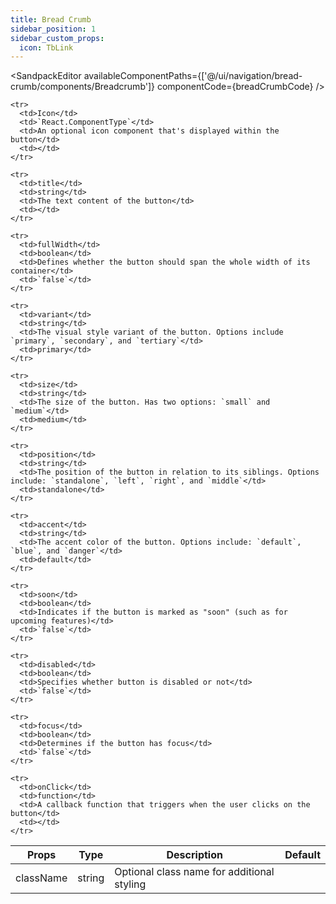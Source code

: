 ```yaml
---
title: Bread Crumb
sidebar_position: 1
sidebar_custom_props:
  icon: TbLink
---
```



<Tabs>
<TabItem value="usage" label="Usage" default>

<SandpackEditor
  availableComponentPaths={['@/ui/navigation/bread-crumb/components/Breadcrumb']}
  componentCode={breadCrumbCode} 
/>
</TabItem>

<TabItem value="props" label="Props">

<table>
  <thead>
    <tr>
      <th>Props</th>
      <th>Type</th>
      <th>Description</th>
      <th>Default</th>
    </tr>
  </thead>

  <tbody>
    <tr>
      <td>className</td>
      <td>string</td>
      <td>Optional class name for additional styling</td>
      <td></td>
    </tr>

    <tr>
      <td>Icon</td>
      <td>`React.ComponentType`</td>
      <td>An optional icon component that's displayed within the button</td>
      <td></td>
    </tr>

    <tr>
      <td>title</td>
      <td>string</td>
      <td>The text content of the button</td>
      <td></td>
    </tr>

    <tr>
      <td>fullWidth</td>
      <td>boolean</td>
      <td>Defines whether the button should span the whole width of its container</td>
      <td>`false`</td>
    </tr>

    <tr>
      <td>variant</td>
      <td>string</td>
      <td>The visual style variant of the button. Options include `primary`, `secondary`, and `tertiary`</td>
      <td>primary</td>
    </tr>

    <tr>
      <td>size</td>
      <td>string</td>
      <td>The size of the button. Has two options: `small` and `medium`</td>
      <td>medium</td>
    </tr>

    <tr>
      <td>position</td>
      <td>string</td>
      <td>The position of the button in relation to its siblings. Options include: `standalone`, `left`, `right`, and `middle`</td>
      <td>standalone</td>
    </tr>

    <tr>
      <td>accent</td>
      <td>string</td>
      <td>The accent color of the button. Options include: `default`, `blue`, and `danger`</td>
      <td>default</td>
    </tr>

    <tr>
      <td>soon</td>
      <td>boolean</td>
      <td>Indicates if the button is marked as "soon" (such as for upcoming features)</td>
      <td>`false`</td>
    </tr>

    <tr>
      <td>disabled</td>
      <td>boolean</td>
      <td>Specifies whether button is disabled or not</td>
      <td>`false`</td>
    </tr>

    <tr>
      <td>focus</td>
      <td>boolean</td>
      <td>Determines if the button has focus</td>
      <td>`false`</td>
    </tr>

    <tr>
      <td>onClick</td>
      <td>function</td>
      <td>A callback function that triggers when the user clicks on the button</td>
      <td></td>
    </tr>

  </tbody>
</table>

</TabItem>

</Tabs>